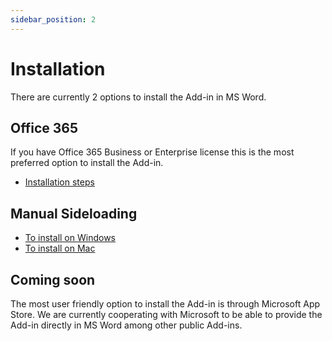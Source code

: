 ```yaml
---
sidebar_position: 2
---
```


# Installation

There are currently 2 options to install the Add-in in MS Word.

## Office 365

If you have Office 365 Business or Enterprise license this is the most preferred option
to install the Add-in.

- [Installation steps](install365.mdx)

## Manual Sideloading

- [To install on Windows](https://learn.microsoft.com/en-us/office/dev/add-ins/testing/create-a-network-shared-folder-catalog-for-task-pane-and-content-add-ins)
- [To install on Mac](https://learn.microsoft.com/en-us/office/dev/add-ins/testing/sideload-an-office-add-in-on-mac)

## Coming soon

The most user friendly option to install the Add-in is through Microsoft App Store.
We are currently cooperating with Microsoft to be able to provide the Add-in
directly in MS Word among other public Add-ins.
